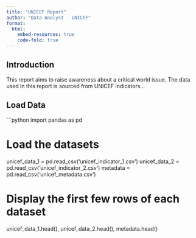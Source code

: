 ```yaml
---
title: "UNICEF Report"
author: "Data Analyst - UNICEF"
format:
  html:
    embed-resources: true
    code-fold: true
---
```


## Introduction
This report aims to raise awareness about a critical world issue. The data used in this report is sourced from UNICEF indicators...

## Load Data

```python
import pandas as pd

# Load the datasets
unicef_data_1 = pd.read_csv('unicef_indicator_1.csv')
unicef_data_2 = pd.read_csv('unicef_indicator_2.csv')
metadata = pd.read_csv('unicef_metadata.csv')

# Display the first few rows of each dataset
unicef_data_1.head(), unicef_data_2.head(), metadata.head()